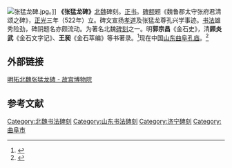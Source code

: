 [[File:张猛龙碑.jpg|thumb]]。]]
'''《张猛龙碑》'''[[北魏|北魏]]碑刻。[[正书|正书]]。[[碑额|碑额]]题《魏鲁郡太守张府君清颂之碑》，[[正光|正光]]三年（522年）立。碑文宣扬[[孝道|孝道]]及张猛龙尊孔兴学事迹。[[书法|书法]]雄秀险劲，碑阴题名亦颇流动。为著名北魏[[碑刻|碑刻]]之一。明'''郭宗昌'''《金石史》，清'''顾炎武'''《金石文字记》、'''王昶'''《金石萃编》等书著录。<ref>{{Cite web |last=www.fractal-technology.com |title=明拓北魏张猛龙碑 |url=https://www.dpm.org.cn/Home.html?_wap=1 |website=故宫博物院 |access-date=2022-06-18 |archive-date=2022-06-21 |archive-url=https://web.archive.org/web/20220621052300/https://www.dpm.org.cn/Home.html?_wap=1 }}</ref>现在中国[[山东|山东]][[曲阜孔庙|曲阜孔庙]]。<ref> {{Cite book | title = 中国少儿百科全书 | publisher = 陕西人民出版社 | pages = 149-149 | language = 中文 | quote = 《张猛龙碑》[[北魏|北魏]]碑刻。[[正书|正书]]。[[碑额|碑额]]题《魏鲁郡太守张府君清颂之碑》正光三年（公元522年）立。碑文宣扬[[孝道|孝道]]及张猛龙尊孔兴学事迹。[[书法|书法]]雄秀险劲，碑阴题名亦颇流动。现在中国[[山东|山东]][[曲阜|曲阜]][[孔庙|孔庙]]。 }} </ref>

==外部链接==
[https://www.dpm.org.cn/collection/impres/228416.html 明拓北魏张猛龙碑 - 故宫博物院] {{Wayback|url=https://www.dpm.org.cn/collection/impres/228416.html |date=20211030023827 }}

==参考文献==
{{Reflist|2}}

{{wikisource|全後魏文/卷五十八#鲁郡太守张猛龙清颂碑|张猛龙碑}}

[[Category:北魏书法碑刻|Category:北魏书法碑刻]]
[[Category:山东书法碑刻|Category:山东书法碑刻]]
[[Category:济宁碑刻|Category:济宁碑刻]]
[[Category:曲阜市|Category:曲阜市]]
{{书法小作品}}
